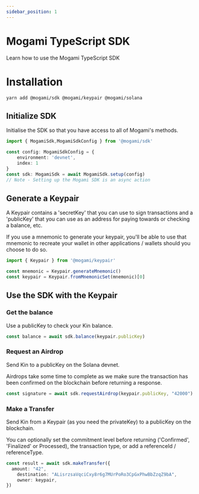 ```yaml
---
sidebar_position: 1
---
```


# Mogami TypeScript SDK

Learn how to use the Mogami TypeScript SDK


# Installation

```shell
yarn add @mogami/sdk @mogami/keypair @mogami/solana 
```

## Initialize SDK

Initialise the SDK so that you have access to all of Mogami's methods.
```ts
import { MogamiSdk,MogamiSdkConfig } from '@mogami/sdk'

const config: MogamiSdkConfig = {
	environment: 'devnet',
	index: 1
}
const sdk: MogamiSdk = await MogamiSdk.setup(config)
// Note - Setting up the Mogami SDK is an async action
```

## Generate a Keypair

A Keypair contains a 'secretKey' that you can use to sign transactions and a 'publicKey' that you can use as an address for paying towards or checking a balance, etc.

If you use a mnemonic to generate your keypair, you'll be able to use that mnemonic to recreate your wallet in other applications / wallets should you choose to do so.
```ts
import { Keypair } from '@mogami/keypair'

const mnemonic = Keypair.generateMnemonic()
const keypair = Keypair.fromMnemonicSet(mnemonic)[0]
```

## Use the SDK with the Keypair

### Get the balance
Use a publicKey to check your Kin balance.

```ts
const balance = await sdk.balance(keypair.publicKey)
```

### Request an Airdrop
Send Kin to a publicKey on the Solana devnet.

Airdrops take some time to complete as we make sure the transaction has been confirmed on the blockchain before returning a response. 

```ts
const signature = await sdk.requestAirdrop(keypair.publicKey, "42000")
```

### Make a Transfer
Send Kin from a Keypair (as you need the privateKey) to a publicKey on the blockchain.

You can optionally set the commitment level before returning ('Confirmed', 'Finalized' or Processed), the transaction type, or add a referenceId / referenceType. 

```ts
const result = await sdk.makeTransfer({
  amount: "42",
	destination: "ALisrzsaVqciCxy8r6g7MUrPoRo3CpGxPhwBbZzqZ9bA",
	owner: keypair,
})
```
